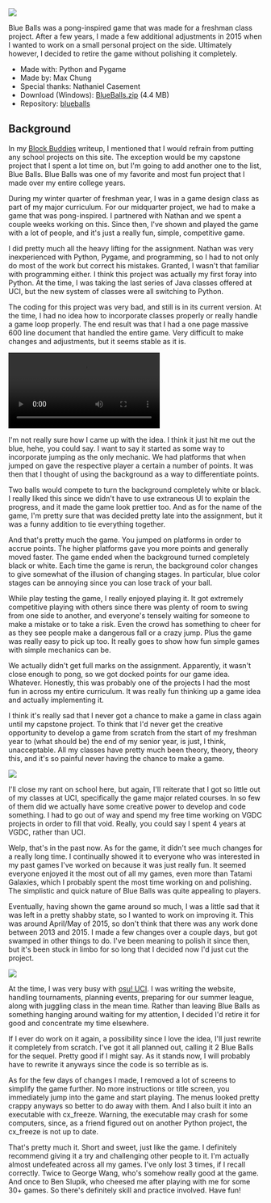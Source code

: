 <img src="https://maxrchung-rails.s3.amazonaws.com/uploads/blueballs_banner.png" />

Blue Balls was a pong-inspired game that was made for a freshman class project. After a few years, I made a few additional adjustments in 2015 when I wanted to work on a small personal project on the side. Ultimately however, I decided to retire the game without polishing it completely.

*   Made with: Python and Pygame
*   Made by: Max Chung
*   Special thanks: Nathaniel Casement
*   Download (Windows): [BlueBalls.zip](https://maxrchung-rails.s3.amazonaws.com/uploads/BlueBalls.zip) (4.4 MB)
*   Repository: [blueballs](https://github.com/maxrchung/blueballs)

## Background

In my [Block Buddies](blockbuddies) writeup, I mentioned that I would refrain from putting any school projects on this site. The exception would be my capstone project that I spent a lot time on, but I'm going to add another one to the list, Blue Balls. Blue Balls was one of my favorite and most fun project that I made over my entire college years.

During my winter quarter of freshman year, I was in a game design class as part of my major curriculum. For our midquarter project, we had to make a game that was pong-inspired. I partnered with Nathan and we spent a couple weeks working on this. Since then, I've shown and played the game with a lot of people, and it's just a really fun, simple, competitive game.

I did pretty much all the heavy lifting for the assignment. Nathan was very inexperienced with Python, Pygame, and programming, so I had to not only do most of the work but correct his mistakes. Granted, I wasn't that familiar with programming either. I think this project was actually my first foray into Python. At the time, I was taking the last series of Java classes offered at UCI, but the new system of classes were all switching to Python.

The coding for this project was very bad, and still is in its current version. At the time, I had no idea how to incorporate classes properly or really handle a game loop properly. The end result was that I had a one page massive 600 line document that handled the entire game. Very difficult to make changes and adjustments, but it seems stable as it is.

<video autoplay loop controls><source src="https://maxrchung-rails.s3.amazonaws.com/uploads/fire_roller.webm"/></video>

I'm not really sure how I came up with the idea. I think it just hit me out the blue, hehe, you could say. I want to say it started as some way to incorporate jumping as the only mechanic. We had platforms that when jumped on gave the respective player a certain a number of points. It was then that I thought of using the background as a way to differentiate points.

Two balls would compete to turn the background completely white or black. I really liked this since we didn't have to use extraneous UI to explain the progress, and it made the game look prettier too. And as for the name of the game, I'm pretty sure that was decided pretty late into the assignment, but it was a funny addition to tie everything together.

And that's pretty much the game. You jumped on platforms in order to accrue points. The higher platforms gave you more points and generally moved faster. The game ended when the background turned completely black or white. Each time the game is rerun, the background color changes to give somewhat of the illusion of changing stages. In particular, blue color stages can be annoying since you can lose track of your ball.

While play testing the game, I really enjoyed playing it. It got extremely competitive playing with others since there was plenty of room to swing from one side to another, and everyone's tensely waiting for someone to make a mistake or to take a risk. Even the crowd has something to cheer for as they see people make a dangerous fall or a crazy jump. Plus the game was really easy to pick up too. It really goes to show how fun simple games with simple mechanics can be.

We actually didn't get full marks on the assignment. Apparently, it wasn't close enough to pong, so we got docked points for our game idea. Whatever. Honestly, this was probably one of the projects I had the most fun in across my entire curriculum. It was really fun thinking up a game idea and actually implementing it.

I think it's really sad that I never got a chance to make a game in class again until my capstone project. To think that I'd never get the creative opportunity to develop a game from scratch from the start of my freshman year to (what should be) the end of my senior year, is just, I think, unacceptable. All my classes have pretty much been theory, theory, theory this, and it's so painful never having the chance to make a game.

<img src="https://maxrchung-rails.s3.amazonaws.com/uploads/help_qq.jpg" />

I'll close my rant on school here, but again, I'll reiterate that I got so little out of my classes at UCI, specifically the game major related courses. In so few of them did we actually have some creative power to develop and code something. I had to go out of way and spend my free time working on VGDC projects in order to fill that void. Really, you could say I spent 4 years at VGDC, rather than UCI.

Welp, that's in the past now. As for the game, it didn't see much changes for a really long time. I continually showed it to everyone who was interested in my past games I've worked on because it was just really fun. It seemed everyone enjoyed it the most out of all my games, even more than Tatami Galaxies, which I probably spent the most time working on and polishing. The simplistic and quick nature of Blue Balls was quite appealing to players.

Eventually, having shown the game around so much, I was a little sad that it was left in a pretty shabby state, so I wanted to work on improving it. This was around April/May of 2015, so don't think that there was any work done between 2013 and 2015. I made a few changes over a couple days, but got swamped in other things to do. I've been meaning to polish it since then, but it's been stuck in limbo for so long that I decided now I'd just cut the project.

<img src="https://maxrchung-rails.s3.amazonaws.com/uploads/its_been_awhile.png" />

At the time, I was very busy with [osu! UCI](osuuci). I was writing the website, handling tournaments, planning events, preparing for our summer league, along with juggling class in the mean time. Rather than leaving Blue Balls as something hanging around waiting for my attention, I decided I'd retire it for good and concentrate my time elsewhere.

If I ever do work on it again, a possibility since I love the idea, I'll just rewrite it completely from scratch. I've got it all planned out, calling it 2 Blue Balls for the sequel. Pretty good if I might say. As it stands now, I will probably have to rewrite it anyways since the code is so terrible as is.

As for the few days of changes I made, I removed a lot of screens to simplify the game further. No more instructions or title screen, you immediately jump into the game and start playing. The menus looked pretty crappy anyways so better to do away with them. And I also built it into an executable with cx\_freeze. Warning, the executable may crash for some computers, since, as a friend figured out on another Python project, the cx\_freeze is not up to date.

That's pretty much it. Short and sweet, just like the game. I definitely recommend giving it a try and challenging other people to it. I'm actually almost undefeated across all my games. I've only lost 3 times, if I recall correctly. Twice to George Wang, who's somehow really good at the game. And once to Ben Slupik, who cheesed me after playing with me for some 30+ games. So there's definitely skill and practice involved. Have fun!